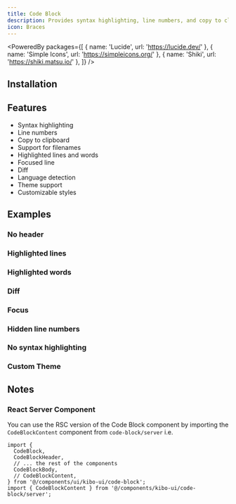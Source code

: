 ```yaml
---
title: Code Block
description: Provides syntax highlighting, line numbers, and copy to clipboard functionality for code blocks.
icon: Braces
---
```


<PoweredBy packages={[
  { name: 'Lucide', url: 'https://lucide.dev/' },
  { name: 'Simple Icons', url: 'https://simpleicons.org/' },
  { name: 'Shiki', url: 'https://shiki.matsu.io/' },
]} />

<Preview path="code-block" />

## Installation

<Installer packageName="code-block" />

## Features

- Syntax highlighting
- Line numbers
- Copy to clipboard
- Support for filenames
- Highlighted lines and words
- Focused line
- Diff
- Language detection
- Theme support
- Customizable styles

## Examples

### No header

<Preview path="code-block-headless" />

### Highlighted lines

<Preview path="code-block-highlight-line" />

### Highlighted words

<Preview path="code-block-highlight-word" />

### Diff

<Preview path="code-block-diff" />

### Focus

<Preview path="code-block-focus" />

### Hidden line numbers

<Preview path="code-block-numberless" />

### No syntax highlighting

<Preview path="code-block-no-highlighting" />

### Custom Theme

<Preview path="code-block-theme" />

## Notes

### React Server Component

You can use the RSC version of the Code Block component by importing the `CodeBlockContent` component from `code-block/server` i.e.

```tsx
import {
  CodeBlock,
  CodeBlockHeader,
  // ... the rest of the components
  CodeBlockBody,
  // CodeBlockContent,
} from '@/components/ui/kibo-ui/code-block';
import { CodeBlockContent } from '@/components/kibo-ui/code-block/server';
```

